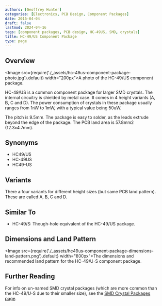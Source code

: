 ```yaml
---
authors: [Geoffrey Hunter]
categories: [Electronics, PCB Design, Component Packages]
date: 2015-04-04
draft: false
lastmod: 2024-04-16
tags: [component packages, PCB design, HC-49US, SMD, crystals]
title: HC-49/US Component Package
type: page
---
```


## Overview

<Image src={require('./_assets/hc-49us-component-package-photo.jpg').default} width="200px">A photo of the HC-49/US component package.</Image>

HC-49/US is a common component package for larger SMD crystals. The internal circuitry is shielded by metal case. It comes in 4 height variants (A, B, C and D). The power consumption of crystals in these package usually ranges from 1nW to 1mW, with a typical value being 50uW.

The pitch is 9.5mm. The package is easy to solder, as the leads extrude beyond the edge of the package. The PCB land area is 57.8mm2 (12.3x4.7mm).

## Synonyms

* HC49/US
* HC-49US
* HC49-US

## Variants

There a four variants for different height sizes (but same PCB land pattern). These are called A, B, C and D.

## Similar To

* HC-49/S: Though-hole equivalent of the HC-49/US package.

## Dimensions and Land Pattern

<Image src={require('./_assets/hc49us-component-package-dimensions-land-pattern.png').default} width="800px">The dimensions and recommended land pattern for the HC-49/U-S component package.</Image>

## Further Reading

For info on un-named SMD crystal packages (which are more common than the HC-49/U-S due to their smaller size), see the [SMD Crystal Packages page](/docs/pcb-design/component-packages/crystal-packages/index.mdx).
